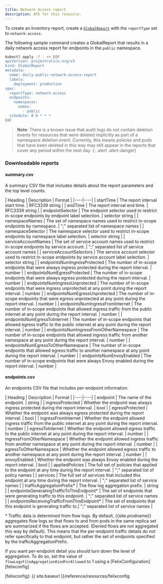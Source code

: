 ```yaml
---
title: Network Access report
description: API for this resource. 
---
```


To create an Inventory report, create a [`GlobalReport`](../resources/globalreport) with the `reportType`
set to `network-access`.

The following sample command creates a GlobalReport that results in a daily network access report for
endpoints in the `public` namespace.

```bash
kubectl apply -f - << EOF
apiVersion: projectcalico.org/v3
kind: GlobalReport
metadata:
  name: daily-public-network-access-report
  labels:
    deployment: production
spec:
  reportType: network-access
  endpoints:
    namespaces:
      names:
        - public
  schedule: 0 0 * * *
EOF
```

> **Note**: There is a known issue that audit logs do not contain deletion events for resources that were
> deleted implicitly as part of a namespace deletion event. Currently, this means policies and pods that have been
> deleted in this way may still appear in the reports that cover any period within the next day.
{: .alert .alert-danger}

### Downloadable reports

#### summary.csv

A summary CSV file that includes details about the report parameters and the top level counts.

| Heading | Description | Format |
|----|----|
| startTime                             | The report interval start time. | RFC3339 string |
| endTime                               | The report interval end time. | RFC3339 string |
| endpointSelector                      | The endpoint selector used to restrict in-scope endpoints by endpoint label selection. | selector string |
| namespaceNames                        | The set of namespace names used to restrict in-scope endpoints by namespace. | ";" separated list of namespace names |
| namespaceSelector                     | The namespace selector used to restrict in-scope endpoints by namespace label selection. | selector string |
| serviceAccountNames                   | The set of service account names used to restrict in-scope endpoints by service account. | ";" separated list of service account names |
| serviceAccountSelectors               | The service account selector used to restrict in-scope endpoints by service account label selection. | selector string |
| endpointsNumIngressProtected          | The number of in-scope endpoints that were always ingress protected during the report interval. | number |
| endpointsNumEgressProtected           | The number of in-scope endpoints that were always egress protected during the report interval. | number |
| endpointsNumIngressUnprotected        | The number of in-scope endpoints that were ingress unprotected at any point during the report interval. | number |
| endpointsNumEgressUnprotected         | The number of in-scope endpoints that were egress unprotected at any point during the report interval. | number |
| endpointsNumIngressFromInternet       | The number of in-scope endpoints that allowed ingress traffic from the public internet at any point during the report interval. | number |
| endpointsNumEgressToInternet          | The number of in-scope endpoints that allowed egress traffic to the public internet at any point during the report interval. | number |
| endpointsNumIngressFromOtherNamespace | The number of in-scope endpoints that allowed ingress traffic from another namespace at any point during the report interval. | number |
| endpointsNumEgressToOtherNamespace    | The number of in-scope endpoints that allowed egress traffic to another namespace at any point during the report interval. | number |
| endpointsNumEnvoyEnabled              | The number of in-scope endpoints that were always Envoy enabled during the report interval. | number |

#### endpoints.csv

An endpoints CSV file that includes per-endpoint information.

| Heading | Description | Format |
|----|----|
| endpoint                                    | The name of the endpoint. | string |
| ingressProtected                            | Whether the endpoint was always ingress protected during the report interval. | bool |
| egressProtected                             | Whether the endpoint was always egress protected during the report interval. | bool |
| ingressFromInternet                         | Whether the endpoint allowed ingress traffic from the public internet at any point during the report interval. | number |
| egressToInternet                            | Whether the endpoint allowed egress traffic to the public internet at any point during the report interval. | number |
| ingressFromOtherNamespace                   | Whether the endpoint allowed ingress traffic from another namespace at any point during the report interval. | number |
| egressToOtherNamespace                      | Whether the endpoint allowed egress traffic to another namespace at any point during the report interval. | number |
| envoyEnabled                                | Whether the endpoint was always Envoy enabled during the report interval. | bool |
| appliedPolicies                             | The full set of policies that applied to the endpoint at any time during the report interval. | ";" separated list of policy names |
| services                                    | The full set of services that included this endpoint at any time during the report interval. | ";" separated list of service names |
| trafficAggregationPrefix\*                  | The flow log aggregation prefix. | string |
| endpointsGeneratingTrafficToThisEndpoint\*  | The set of endpoints that were generating traffic to this endpoint. | ";" separated list of service names |
| endpointsReceivingTrafficFromThisEndpoint\* | The set of endpoints that this endpoint is generating traffic to.| ";" separated list of service names |

\* Traffic data is determined from flow logs. By default, {{site.prodname}} aggregates flow logs so that flows to
   and from pods in the same replica set are summarized if the flows are accepted. (Denied flows are not aggregated this
   way by default). This means that the per-endpoint traffic details do not refer specifically to that endpoint, but
   rather the set of endpoints specified by the trafficAggregationPrefix.

   If you want per-endpoint detail you should turn down the level of aggregation.  To do so,
   set the value of `flowLogsFileAggregationKindForAllowed` to 1 using a [FelixConfiguration][felixconfig]

[felixconfig]: {{ site.baseurl }}/reference/resources/felixconfig
